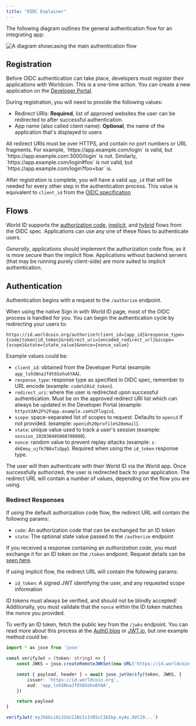 ```yaml
---
title: "OIDC Explainer"
---
```


The following diagram outlines the general authentication flow for an integrating app:

![A diagram showcasing the main authentication flow](/images/docs/id/sign-in.svg)

## Registration

Before OIDC authentication can take place, developers must register their applications with Worldcoin. This is a one-time action. You can create a new application on the [Developer Portal](https://developer.worldcoin.org).

During registration, you will need to provide the following values:

- Redirect URIs: **Required**, list of approved websites the user can be redirected to after successful authentication.
- App name (also called client name): **Optional**, the name of the application that's displayed to users

<Note>
All redirect URIs must be over HTTPS, and contain no port numbers or URL fragments. For example, `https://app.example.com/login` is valid, but `https://app.example.com:3000/login` is not. Similarly, `https://app.example.com/login#foo` is not valid, but `https://app.example.com/login?foo=bar` is.
</Note>

After registration is complete, you will have a valid `app_id` that will be needed for every other step in the authentication process. This value is equivalent to `client_id` from the [OIDC specification](https://openid.net/specs/openid-connect-core-1_0.html#AuthRequest)

## Flows

World ID supports the [authorization code](https://openid.net/specs/openid-connect-core-1_0.html#CodeFlowAuth), [implicit](https://openid.net/specs/openid-connect-core-1_0.html#ImplicitFlowAuth), and [hybrid](https://openid.net/specs/openid-connect-core-1_0.html#HybridFlowAuth) flows from the OIDC spec. Applications can use any one of these flows to authenticate users.

_Generally_, applications should implement the authorization code flow, as it is more secure than the implicit flow. Applications without backend servers (that may be running purely client-side) are more suited to implicit authentication.

## Authentication

Authentication begins with a request to the `/authorize` endpoint.

When using the native Sign in with World ID page, most of the OIDC process is handled for you. You can begin the authentication cycle by redirecting your users to:

```
https://id.worldcoin.org/authorize?client_id={app_id}&response_type={code|token|id_token}&redirect_uri={encoded_redirect_url}&scope={scope}&state={state_value}&nonce={nonce_value}
```

Example values could be:

- `client_id`: obtained from the Developer Portal (example: `app_lshSNnaJfdt6Sohu6YAA`).
- `response_type`: response type as specified in OIDC spec, remember to URL encode (example: `code%20id_token`).
- `redirect_uri`: where the user is redirected upon successful authentication. Must be on the approved redirect URI list which can always be updated in the Developer Portal (example: `https%3A%2F%2Fapp.example.com%2Flogin`).
- `scope`: space-separated list of scopes to request. Defaults to `openid` if not provided. (example: `openid%20profile%20email`).
- `state`: unique value used to track a user's session (example: `session_102030405060708090`).
- `nonce`: random value to prevent replay attacks (example: `z-dkEmoy_ujfk7B8uTiQpp`). Required when using the `id_token` response type.

The user will then authenticate with their World ID via the World app. Once successfully authorized, the user is redirected back to your application. The redirect URL will contain a number of values, depending on the flow you are using.

### Redirect Responses

If using the default authorization code flow, the redirect URL will contain the following params:

- `code`: An authorization code that can be exchanged for an ID token
- `state`: The optional state value passed to the `/authorize` endpoint

If you received a response containing an _authorization code_, you must exchange it for an ID token on the `/token` endpoint. Request details can be [seen here](/world-id/reference/sign-in#exchange-code).

If using implicit flow, the redirect URL will contain the following params:

- `id_token`: A signed JWT identifying the user, and any requested scope information

<Warning>ID tokens must always be verified, and should not be blindly accepted! Additionally, you must validate that the `nonce` within the ID token matches the nonce you provided.</Warning>

To verify an ID token, fetch the public key from the `/jwks` endpoint. You can read more about this process at the [Auth0 blog](https://auth0.com/blog/navigating-rs256-and-jwks/) or [JWT.io](https://jwt.io/), but one example method could be:

```ts
import * as jose from 'jose'

const verifyJwt = (token: string) => {
	const JWKS = jose.createRemoteJWKSet(new URL('https://id.worldcoin.org/jwks.json'))

	const { payload, header } = await jose.jwtVerify(token, JWKS, {
		issuer: 'https://id.worldcoin.org',
		aud: 'app_lshSNnaJfdt6Sohu6YAA',
	})

	return payload
}

verifyJwt('eyJhbGciOiJSUzI1NiIsInR5cCI6Ikp.eyAs.XVCJ9...')
```